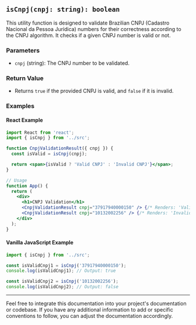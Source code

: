 ## `isCnpj(cnpj: string): boolean`

This utility function is designed to validate Brazilian CNPJ (Cadastro Nacional da Pessoa Jurídica) numbers for their correctness according to the CNPJ algorithm. It checks if a given CNPJ number is valid or not.

### Parameters

- `cnpj` (string): The CNPJ number to be validated.

### Return Value

- Returns `true` if the provided CNPJ is valid, and `false` if it is invalid.

### Examples

#### React Example

```jsx
import React from 'react';
import { isCnpj } from '../src';

function CnpjValidationResult({ cnpj }) {
  const isValid = isCnpj(cnpj);

  return <span>{isValid ? 'Valid CNPJ' : 'Invalid CNPJ'}</span>;
}

// Usage
function App() {
  return (
    <div>
      <h1>CNPJ Validation</h1>
      <CnpjValidationResult cnpj="37917940000150" /> {/* Renders: 'Valid CNPJ' */}
      <CnpjValidationResult cnpj="10132002256" /> {/* Renders: 'Invalid CNPJ' */}
    </div>
  );
}
```

#### Vanilla JavaScript Example

```javascript
import { isCnpj } from '../src';

const isValidCnpj1 = isCnpj('37917940000150');
console.log(isValidCnpj1); // Output: true

const isValidCnpj2 = isCnpj('10132002256');
console.log(isValidCnpj2); // Output: false
```

---

Feel free to integrate this documentation into your project's documentation or codebase. If you have any additional information to add or specific conventions to follow, you can adjust the documentation accordingly.